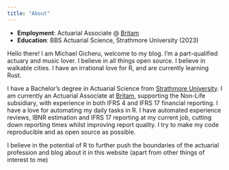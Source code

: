 ```yaml
---
title: "About"
---
```


- **Employment**: Actuarial Associate @ [Britam](https://britam.com/)
- **Education**: BBS Actuarial Science, Strathmore University (2023)

Hello there! I am Michael Gicheru, welcome to my blog. I'm a part-qualified actuary and music lover. I believe in all things open source. I believe in walkable cities. I have an irrational love for R, and are currently learning Rust. 

I have a Bachelor's degree in Actuarial Science from [Strathmore University](https://strathmore.edu/). I am currently an Actuarial Associate at [Britam](https://britam.com/), supporting the Non-Life subsidiary, with experience in both IFRS 4 and IFRS 17 financial reporting. I have a love for automating my daily tasks in R. I have automated experience reviews, IBNR estimation and IFRS 17 reporting at my current job, cutting down reporting times whilst improving report quality. I try to make my code reproducible and as open source as possible.

I believe in the potential of R to further push the boundaries of the actuarial profession and blog about it in this website (apart from other things of interest to me)

